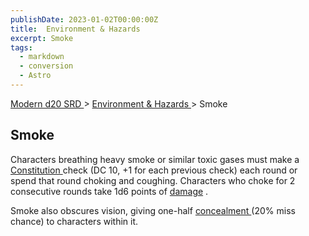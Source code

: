 ```yaml
---
publishDate: 2023-01-02T00:00:00Z
title:  Environment & Hazards 
excerpt: Smoke
tags:
  - markdown
  - conversion
  - Astro
---
```


[ Modern d20 SRD ](/#modernD20) > [ Environment & Hazards ](modern-d20-srd-environment-hazards-index) > Smoke

##  Smoke

Characters breathing heavy smoke or similar toxic gases must make a [Constitution ](modern-d20-srd-basics-ability-scores) check (DC 10, +1 for each
previous check) each round or spend that round choking and coughing.
Characters who choke for 2 consecutive rounds take 1d6 points of [ damage](modern-d20-srd-combat-damage) .

Smoke also obscures vision, giving one-half [ concealment ](modern-d20-srd-combat-concealment) (20% miss chance) to characters within it.

